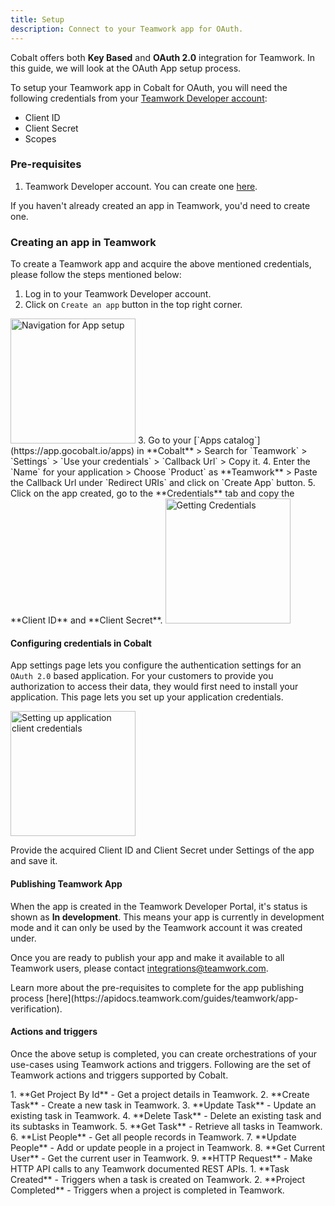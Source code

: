 ```yaml
---
title: Setup
description: Connect to your Teamwork app for OAuth.
---
```

Cobalt offers both **Key Based** and **OAuth 2.0** integration for Teamwork. In this guide, we will look at the OAuth App setup process.

To setup your Teamwork app in Cobalt for OAuth, you will need the following credentials from your [Teamwork Developer account](https://apidocs.teamwork.com/guides/teamwork/developer-portal#how-do-i-access-the-developer-portal):
- Client ID
- Client Secret
- Scopes

### Pre-requisites

1. Teamwork Developer account. You can create one [here](https://www.teamwork.com/signup/).

<Info>If you haven't already created an app in Teamwork, you'd need to create one.</Info>

### Creating an app in Teamwork

To create a Teamwork app and acquire the above mentioned credentials, please follow the steps mentioned below:

1. Log in to your Teamwork Developer account.
2. Click on `Create an app` button in the top right corner.
<img height="200" src="/images/Teamwork/teamwork_navigation.png" alt="Navigation for App setup"/>
3. Go to your [`Apps catalog`](https://app.gocobalt.io/apps) in **Cobalt** > Search for `Teamwork` > `Settings` > `Use your credentials` > `Callback Url` > Copy it.
4. Enter the `Name` for your application > Choose `Product` as **Teamwork** > Paste the Callback Url under `Redirect URIs` and click on `Create App` button.
5. Click on the app created, go to the **Credentials** tab and copy the **Client ID** and **Client Secret**.
<img height="200" src="/images/Teamwork/teamwork_credentials.png" alt="Getting Credentials"/>

#### Configuring credentials in Cobalt
App settings page lets you configure the authentication settings for an `OAuth 2.0` based application. For your customers to provide you authorization to access their data,
they would first need to install your application. This page lets you set up your application credentials.

<img height="200" src="/images/Teamwork/teamwork_cobalt.png" alt="Setting up application client credentials"/>

Provide the acquired Client ID and Client Secret under Settings of the app and save it.

#### Publishing Teamwork App
When the app is created in the Teamwork Developer Portal, it's status is shown as **In development**. This means your app is currently in development mode and it can only be used by the Teamwork account it was created under.

Once you are ready to publish your app and make it available to all Teamwork users, please contact integrations@teamwork.com.

<Tip>
Learn more about the pre-requisites to complete for the app publishing process [here](https://apidocs.teamwork.com/guides/teamwork/app-verification).
</Tip>

#### Actions and triggers
Once the above setup is completed, you can create orchestrations of your use-cases using Teamwork actions and triggers. Following are the set of Teamwork actions and triggers
supported by Cobalt.

<Tabs>
  <Tab title="Actions">
  <AccordionGroup>
  <Accordion title="Project">
     1. **Get Project By Id** - Get a project details in Teamwork.
     </Accordion>
     <Accordion title="Task">
     2. **Create Task** - Create a new task in Teamwork.
     3. **Update Task** - Update an existing task in Teamwork.
     4. **Delete Task** - Delete an existing task and its subtasks in Teamwork.
     5. **Get Task** - Retrieve all tasks in Teamwork.
      </Accordion>
     <Accordion title="People">
     6. **List People** - Get all people records in Teamwork.
     7. **Update People** - Add or update people in a project in Teamwork.
      </Accordion>
    <Accordion title="User">
     8. **Get Current User** - Get the current user in Teamwork.
    </Accordion>
    <Accordion title="Others">
     9. **HTTP Request** - Make HTTP API calls to any Teamwork documented REST APIs.
    </Accordion>
    </AccordionGroup>
  </Tab>
  
  <Tab title="Triggers">
         1. **Task Created** - Triggers when a task is created on Teamwork.
         2. **Project Completed** - Triggers when a project is completed in Teamwork.
  </Tab>
</Tabs>